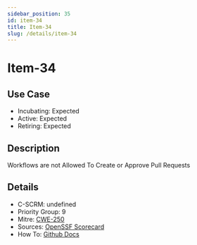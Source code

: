 ```yaml
---
sidebar_position: 35
id: item-34
title: Item-34
slug: /details/item-34
---
```


# Item-34

## Use Case

- Incubating: Expected
- Active: Expected
- Retiring: Expected

## Description

Workflows are not Allowed To Create or Approve Pull Requests

## Details

- C-SCRM: undefined
- Priority Group: 9
- Mitre: [CWE-250](https://cwe.mitre.org/data/definitions/250.html)
- Sources: [OpenSSF Scorecard](https://github.com/ossf/scorecard/blob/main/docs/checks.md#token-permissions)
- How To: [Github Docs](https://docs.github.com/en/enterprise-cloud@latest/admin/policies/enforcing-policies-for-your-enterprise/enforcing-policies-for-github-actions-in-your-enterprise#preventing-github-actions-from-creating-or-approving-pull-requests)

